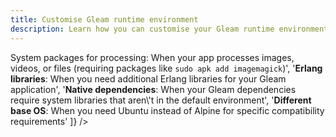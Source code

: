 ```yaml
---
title: Customise Gleam runtime environment
description: Learn how you can customise your Gleam runtime environment on Zerops.
---
```



<SetVar name="serviceDisplay" value="Gleam" />
<SetVar name="serviceVersion" value={data.gleam.base[0][0]} />
<SetVar name="servicePath" value="gleam" />
<SetVar name="defaultEnvironment" value="Erlang, Gleam, Rebar3 and Git" />
<SetVar name="packageManager" value="gleam" />
<SetVar name="codeLanguage" value="yaml" />
<SetVar name="customReasons" value={[
  '<strong>System packages for processing</strong>: When your app processes images, videos, or files (requiring packages like <code>sudo apk add imagemagick</code>)',
  '<strong>Erlang libraries</strong>: When you need additional Erlang libraries for your Gleam application',
  '<strong>Native dependencies</strong>: When your Gleam dependencies require system libraries that aren\'t in the default environment',
  '<strong>Different base OS</strong>: When you need Ubuntu instead of Alpine for specific compatibility requirements'
]} />
<SetVar name="basicSetupCode" value={`run:
  os: ubuntu
  base: {{serviceVersion}}
  prepareCommands:
    - sudo apt-get update
    - sudo apt-get install -y imagemagick
    - gleam add some_package`} />
<SetVar name="buildFilesCode" value={`build:
  addToRunPrepare:
    - gleam.toml
    - manifest.toml
run:
  prepareCommands:
    - sudo apk add imagemagick
    - gleam deps download`} />

<CustomizeRuntimeContent />